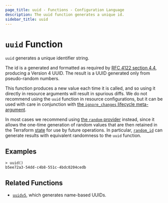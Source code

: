 ```yaml
---
page_title: uuid - Functions - Configuration Language
description: The uuid function generates a unique id.
sidebar_title: uuid
---
```


# `uuid` Function

`uuid` generates a unique identifier string.

The id is a generated and formatted as required by
[RFC 4122 section 4.4](https://tools.ietf.org/html/rfc4122#section-4.4),
producing a Version 4 UUID. The result is a UUID generated only from
pseudo-random numbers.

This function produces a new value each time it is called, and so using it
directly in resource arguments will result in spurious diffs. We do not
recommend using the `uuid` function in resource configurations, but it can
be used with care in conjunction with
[the `ignore_changes` lifecycle meta-argument](/language/meta-arguments/lifecycle#ignore_changes).

In most cases we recommend using [the `random` provider](https://registry.terraform.io/providers/hashicorp/random/latest/docs)
instead, since it allows the one-time generation of random values that are
then retained in the Terraform [state](/language/state/) for use by
future operations. In particular,
[`random_id`](https://registry.terraform.io/providers/hashicorp/random/latest/docs/resources/id) can generate results with
equivalent randomness to the `uuid` function.

## Examples

```
> uuid()
b5ee72a3-54dd-c4b8-551c-4bdc0204cedb
```

## Related Functions

* [`uuidv5`](/language/functions/uuidv5), which generates name-based UUIDs.
